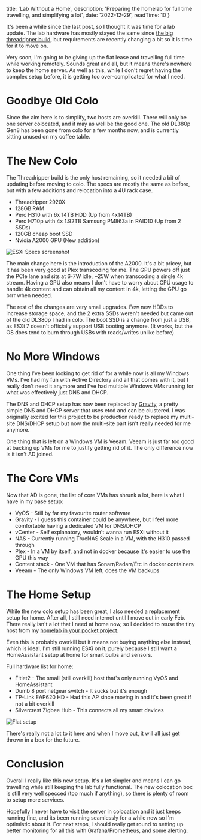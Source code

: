   title: 'Lab Without a Home',
  description: 'Preparing the homelab for full time travelling, and simplifying a lot',
  date: '2022-12-29',
  readTime: 10
}


It's been a while since the last post, so I thought it was time for a lab update.
The lab hardware has mostly stayed the same since [the big threadripper build](/posts/threadripper-build),
but requirements are recently changing a bit so it is time for it to move on.

Very soon, I'm going to be giving up the flat lease and travelling full time while working remotely.
Sounds great and all, but it means there's nowhere to keep the home server.
As well as this, while I don't regret having the complex setup before,
it is getting too over-complicated for what I need.

# Goodbye Old Colo
Since the aim here is to simplify, two hosts are overkill.
There will only be one server colocated, and it may as well be the good one.
The old DL380p Gen8 has been gone from colo for a few months now,
and is currently sitting unused on my coffee table.

# The New Colo

The Threadripper build is the only host remaining, so it needed a bit of updating before moving to colo.
The specs are mostly the same as before, but with a few additions and relocation into a 4U rack case.

* Threadripper 2920X
* 128GB RAM
* Perc H310 with 6x 14TB HDD (Up from 4x14TB)
* Perc H710p with 4x 1.92TB Samsung PM863a in RAID10 (Up from 2 SSDs)
* 120GB cheap boot SSD
* Nvidia A2000 GPU (New addition)

![ESXi Specs screenshot](/images/posts/lab-without-a-home/esx-specs.png)

The main change here is the introduction of the A2000.
It's a bit pricey, but it has been very good at Plex transcoding for me.
The GPU powers off just the PCIe lane and sits at 6-7W idle, ~25W when transcoding a single 4k stream.
Having a GPU also means I don't have to worry about CPU usage to handle 4k content
and can obtain all my content in 4k, letting the GPU go brrr when needed.

The rest of the changes are very small upgrades.
Few new HDDs to increase storage space,
and the 2 extra SSDs weren't needed but came out of the old DL380p I had in colo.
The boot SSD is a change from just a USB, as ESXi 7 doesn't officially support USB booting anymore.
(It works, but the OS does tend to burn through USBs with reads/writes unlike before)

# No More Windows

One thing I've been looking to get rid of for a while now is all my Windows VMs.
I've had my fun with Active Directory and all that comes with it, but I really don't need
it anymore and I've had multiple Windows VMs running for what was effectively just DNS and DHCP.

The DNS and DHCP setup has now been replaced by [Gravity](https://github.com/BeryJu/gravity),
a pretty simple DNS and DHCP server that uses etcd and can be clustered.
I was originally excited for this project to be production ready to replace my multi-site 
DNS/DHCP setup but now the multi-site part isn't really needed for me anymore.

One thing that is left on a Windows VM is Veeam. 
Veeam is just far too good at backing up VMs for me to justify getting rid of it. 
The only difference now is it isn't AD joined.

# The Core VMs

Now that AD is gone, the list of core VMs has shrunk a lot, here is what I have in my base setup:

* VyOS - Still by far my favourite router software
* Gravity - I guess this container could be anywhere, but I feel more comfortable having a dedicated VM for DNS/DHCP
* vCenter - Self explanatory, wouldn't wanna run ESXi without it
* NAS - Currently running TrueNAS Scale in a VM, with the H310 passed through
* Plex - In a VM by itself, and not in docker because it's easier to use the GPU this way
* Content stack - One VM that has Sonarr/Radarr/Etc in docker containers
* Veeam - The only Windows VM left, does the VM backups

# The Home Setup

While the new colo setup has been great, I also needed a replacement setup for home.
After all, I still need internet until I move out in early Feb.
There really isn't a lot that I need at home now, so I decided to reuse the tiny host from
my [homelab in your pocket project](/posts/homelab-in-your-pocket).

Even this is probably overkill but it means not buying anything else instead, which is ideal.
I'm still running ESXi on it, purely because I still want a HomeAssistant setup at home for
smart bulbs and sensors.

Full hardware list for home:

* Fitlet2 - The small (still overkill) host that's only running VyOS and HomeAssistant
* Dumb 8 port netgear switch - It sucks but it's enough
* TP-Link EAP620 HD - Had this AP since moving in and it's been great if not a bit overkill
* Silvercrest Zigbee Hub - This connects all my smart devices

![Flat setup](/images/posts/lab-without-a-home/home-setup.jpeg)

There's really not a lot to it here and when I move out, it will all just get thrown in a box for the future.

# Conclusion

Overall I really like this new setup. It's a lot simpler and means I can go travelling while still keeping the lab fully functional.
The new colocation box is still very well specced (too much if anything), so there is plenty of room to setup more services.

Hopefully I never have to visit the server in colocation and it just keeps running fine, and its been running seamlessly for a while now so I'm optimistic about it.
For next steps, I should really get round to setting up better monitoring for all this with Grafana/Prometheus, and some alerting.
